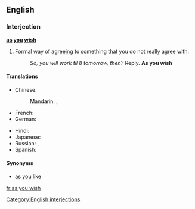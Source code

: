 ==English==

===Interjection===
'''[[as]] [[you]] [[wish]]'''

#Formal way of [[agreeing]] to something that you do not really [[agree]] with.
#:''So, you will work til 8 tomorrow, then?'' Reply. '''As you wish'''

====Translations====
{{trans-top|as you wish}}
* Chinese:
*: Mandarin: {{t|zh|如你所願|sc=Hani}}, {{t|zh|如你所愿|tr=rú nǐ suǒ yuàn|sc=Hani}}
* French: {{t|fr|à volonté}}
* German: {{t|de|wie Sie es wünschen}}
{{trans-mid}}
* Hindi: {{t|hi|english|sc=Deva}}
* Japanese: {{t|ja|望み通り|tr=のぞみどおり, nozomi-dōri|sc=Jpan}}
* Russian: {{t|ru|как вам угодно|sc=Cyrl|tr=kak vam ugódno}}, {{t|ru|как хотите|tr=kak xotíte|sc=Cyrl}}
* Spanish: {{t-|es|como quiera}}
{{trans-bottom}}

====Synonyms====
*[[as you like]]

[[Category:English interjections]]

[[fr:as you wish]]